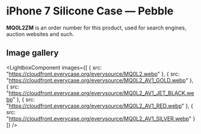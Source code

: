 
# iPhone 7 Silicone Case — Pebble

<Callout type='info' emoji='👉🏻'>**MQ0L2ZM** is an order number for this product, used for search engines, auction websites and such.</Callout>

## Image gallery

<LightboxComponent
    images={[
      {
        src: "https://cloudfront.everycase.org/everysource/MQ0L2.webp"
      },
      {
        src: "https://cloudfront.everycase.org/everysource/MQ0L2_AV1_GOLD.webp"
      },
      {
        src: "https://cloudfront.everycase.org/everysource/MQ0L2_AV1_JET_BLACK.webp"
      },
      {
        src: "https://cloudfront.everycase.org/everysource/MQ0L2_AV1_RED.webp"
      },
      {
        src: "https://cloudfront.everycase.org/everysource/MQ0L2_AV1_SILVER.webp"
      }
    ]}
  />
